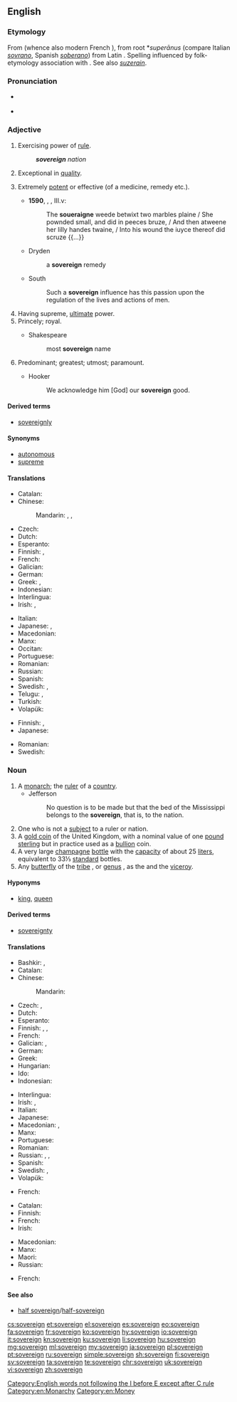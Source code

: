 ==English==
{{rfi}}
{{wikipedia}}

===Etymology===
From {{etyl|fro|en}} {{term|soverain|lang=la}} (whence also modern French {{term|souverain|lang=fr}}), from {{etyl|VL.|en}} root *''superānus'' (compare Italian ''[[sovrano]]'', Spanish ''[[soberano]]'') from Latin {{term|super||above|lang=la}}. Spelling influenced by folk-etymology association with {{term|reign|lang=en}}. See also ''[[suzerain]]''.

===Pronunciation===
* {{a|UK}} {{IPA|/ˈsɒv.rɪn/|lang=en}}
* {{audio|en-us-sovereign.ogg|Audio (US)|lang=en}}

===Adjective===
{{en-adj}}

# Exercising power of [[rule]].
#: '''''sovereign''' nation''
# Exceptional in [[quality]].
# {{context|now|_|rare|lang=en}} Extremely [[potent]] or effective (of a medicine, remedy etc.).
#* '''1590''', {{w|Edmund Spenser}}, ''{{w|The Faerie Queene}}'', III.v:
#*: The '''soueraigne''' weede betwixt two marbles plaine / She pownded small, and did in peeces bruze, / And then atweene her lilly handes twaine, / Into his wound the iuyce thereof did scruze {{...}}
#* {{rfdate}} Dryden
#*: a '''sovereign''' remedy
#* {{rfdate}} South
#*: Such a '''sovereign''' influence has this passion upon the regulation of the lives and actions of men.
# Having supreme, [[ultimate]] power.
# Princely; royal.
#* {{rfdate}} Shakespeare
#*: most '''sovereign''' name
# Predominant; greatest; utmost; paramount.
#* {{rfdate}} Hooker
#*: We acknowledge him [God] our '''sovereign''' good.

====Derived terms====
* [[sovereignly]]

====Synonyms====
* [[autonomous]]
* [[supreme]]

====Translations====
{{trans-top|exercising power of rule}}
* Catalan: {{t+|ca|sobirà}}
* Chinese:
*: Mandarin: {{t+|cmn|自主|tr=zìzhǔ de|alt=自主的|sc=Hani}}, {{t+|cmn|獨立|alt=獨立的|sc=Hani}}, {{t+|cmn|独立|tr=dúlì de|alt=独立的|sc=Hani}}
* Czech: {{t|cs|svrchovaný}}
* Dutch: {{t+|nl|soeverein}}
* Esperanto: {{t|eo|suverena}}
* Finnish: {{t+|fi|itsenäinen}}, {{t+|fi|suvereeni}}
* French: {{t+|fr|souverain}}
* Galician: {{t|gl|soberano}}
* German: {{t+|de|souverän}}
* Greek: {{t+|el|κυρίαρχος|sc=Grek}}, {{t+|el|ηγεμονικός|sc=Grek}}
* Indonesian: {{t+|id|berdaulat}}
* Interlingua: {{t|ia|soveran}}
* Irish: {{t|ga|ardcheannasach}}, {{t|ga|ceannasach}}
{{trans-mid}}
* Italian: {{t+|it|sovrano}}
* Japanese: {{t+|ja|独立|tr=どくりつした, dokuritsu-shita|alt=独立した}}, {{t|ja|自立|tr=じりつした, jiritsu-shita|alt=自立した}}
* Macedonian: {{t|mk|суверен|m|tr=súveren|sc=Cyrl}}
* Manx: {{t|gv|ard-reeoil}}
* Occitan: {{t+|oc|sobeiran}}
* Portuguese: {{t+|pt|soberano}}
* Romanian: {{t+|ro|suveran}}
* Russian: {{t+|ru|суверенный|tr=suverénnyj|sc=Cyrl}}
* Spanish: {{t+|es|soberano}}
* Swedish: {{t+|sv|självständig}}, {{t+|sv|suverän}}
* Telugu: {{t|te|సార్వభౌమ|tr=saarvabhauma|sc=Telu}}, {{t|te|సర్వసత్తాక|tr=sarvasattaaka|sc=Telu}}
* Turkish: {{t+|tr|egemen}}
* Volapük: {{t|vo|soveränik}}
{{trans-bottom}}

{{trans-top|exceptional in quality}}
* Finnish: {{t+|fi|erinomainen}}, {{t+|fi|suvereeni}}
* Japanese: {{t|ja|卓越した|tr=takuetsu shita}}
{{trans-mid}}
* Romanian: {{t+|ro|suveran|m}}
* Swedish: {{t+|sv|suverän}}
{{trans-bottom}}

===Noun===
{{en-noun}}

# A [[monarch]]; the [[ruler]] of a [[country]].
#* Jefferson
#*: No question is to be made but that the bed of the Mississippi belongs to the '''sovereign''', that is, to the nation.
# One who is not a [[subject]] to a ruler or nation.
# A [[gold coin]] of the United Kingdom, with a nominal value of one [[pound sterling]] but in practice used as a [[bullion]] coin.
# A very large [[champagne]] [[bottle]] with the [[capacity]] of about 25 [[liter]]s, equivalent to 33⅓ [[standard]] bottles.
# Any [[butterfly]] of the [[tribe]] ''{{taxlink|Nymphalini|tribe|noshow=1}}'', or [[genus]] {{taxlink|Basilarchia|genus|noshow=1}}, as the {{vern|ursula}} and the [[viceroy]].

====Hyponyms====
* {{sense|monarch}} [[king]], [[queen]]

====Derived terms====
* [[sovereignty]]

====Translations====
{{trans-top|monarch}}
* Bashkir: {{t|ba|батша|sc=Cyrl}}, {{t|ba|хаким|sc=Cyrl}}
* Catalan: {{t+|ca|sobirà|m}}
* Chinese:
*: Mandarin: {{t+|cmn|君主|tr=jūnzhǔ|sc=Hani}}
* Czech: {{t|cs|vládce|m}}, {{t|cs|panovník|m}}
* Dutch: {{t+|nl|vorst|m}}
* Esperanto: {{t|eo|suvereno}}
* Finnish: {{t+|fi|monarkki}}, {{t+|fi|hallitsija}}, {{t|fi|valtias}}
* French: {{t+|fr|souverain|m}}
* Galician: {{t|gl|soberano|m}}, {{t|gl|soberana|f}}
* German: {{t+|de|Souverän}}
* Greek: {{t+|el|ηγεμόνας|sc=Grek}}
* Hungarian: {{t+|hu|uralkodó}}
* Ido: {{t+|io|rejo}}
* Indonesian: {{t+|id|penguasa}}
{{trans-mid}}
* Interlingua: {{t|ia|soverano}}
* Irish: {{t+|ga|rí|m}}, {{t|ga|banríon|f}}
* Italian: {{t+|it|sovrano}}
* Japanese: {{t+|ja|君主|tr=くんしゅ, kunshu}}
* Macedonian: {{t|mk|владетел|m|tr=vládetel|sc=Cyrl}}, {{t|mk|суверен|m|tr=súveren|sc=Cyrl}}
* Manx: {{t|gv|ard-ree|m}}
* Portuguese: {{t+|pt|suserano|m}}
* Romanian: {{t+|ro|suveran|m}}
* Russian: {{t+|ru|суверен|m|tr=suverén|sc=Cyrl}}, {{t+|ru|властитель|m|tr=vlastítel'|sc=Cyrl}}, {{t+|ru|монарх|m|tr=monárx|sc=Cyrl}}
* Spanish: {{t+|es|soberano}}
* Swedish: {{t+|sv|regent|c}}, {{t+|sv|monark}}
* Volapük: {{t|vo|soveran}}
{{trans-bottom}}

{{trans-top|one who is not a subject to a ruler or nation}}
* French: {{t+|fr|souverain|m}}
{{trans-mid}}
{{trans-bottom}}

{{trans-top|coin}}
* Catalan: {{t+|ca|sobirà|m}}
* Finnish: {{t|fi|[[punta|punnan]] [[kultaraha]]}}
* French: {{t+|fr|souverain|m}}
* Irish: {{t|ga|sabhran|m}}
{{trans-mid}}
* Macedonian: {{t|mk|соверин|m|tr=sóverin|sc=Cyrl}}
* Manx: {{t|gv|punt airhey|m}}
* Maori: {{t|mi|awherangi}}
* Russian: {{t+|ru|соверен|m|tr=sóveren|sc=Cyrl}}
{{trans-bottom}}

{{trans-top|very large champagne bottle}}
* French: {{t+|fr|souverain|m}}
{{trans-mid}}
{{trans-bottom}}

====See also====
* [[half sovereign]]/[[half-sovereign]]

[[Category:English words not following the I before E except after C rule]]
[[Category:en:Monarchy]]
[[Category:en:Money]]

[[cs:sovereign]]
[[et:sovereign]]
[[el:sovereign]]
[[es:sovereign]]
[[eo:sovereign]]
[[fa:sovereign]]
[[fr:sovereign]]
[[ko:sovereign]]
[[hy:sovereign]]
[[io:sovereign]]
[[it:sovereign]]
[[kn:sovereign]]
[[ku:sovereign]]
[[li:sovereign]]
[[hu:sovereign]]
[[mg:sovereign]]
[[ml:sovereign]]
[[my:sovereign]]
[[ja:sovereign]]
[[pl:sovereign]]
[[pt:sovereign]]
[[ru:sovereign]]
[[simple:sovereign]]
[[sh:sovereign]]
[[fi:sovereign]]
[[sv:sovereign]]
[[ta:sovereign]]
[[te:sovereign]]
[[chr:sovereign]]
[[uk:sovereign]]
[[vi:sovereign]]
[[zh:sovereign]]